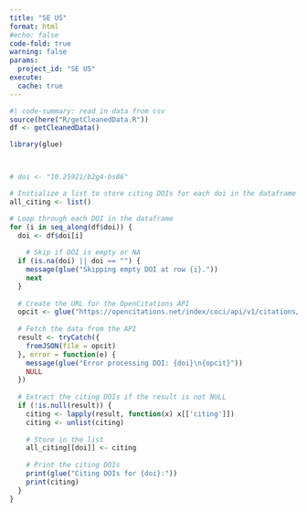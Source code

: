 ```yaml
---
title: "SE US"
format: html
#echo: false
code-fold: true
warning: false
params: 
  project_id: "SE US"
execute: 
  cache: true
---
```



```R
#| code-summary: read in data from csv
source(here("R/getCleanedData.R"))
df <- getCleanedData()

library(glue)



# doi <- "10.25921/b2g4-bs86"

# Initialize a list to store citing DOIs for each doi in the dataframe
all_citing <- list()

# Loop through each DOI in the dataframe
for (i in seq_along(df$doi)) {
  doi <- df$doi[i]
  
    # Skip if DOI is empty or NA
  if (is.na(doi) || doi == "") {
    message(glue("Skipping empty DOI at row {i}."))
    next
  }
  
  # Create the URL for the OpenCitations API
  opcit <- glue("https://opencitations.net/index/coci/api/v1/citations/{doi}")
  
  # Fetch the data from the API
  result <- tryCatch({
    fromJSON(file = opcit)
  }, error = function(e) {
    message(glue("Error processing DOI: {doi}\n{opcit}"))
    NULL
  })
  
  # Extract the citing DOIs if the result is not NULL
  if (!is.null(result)) {
    citing <- lapply(result, function(x) x[['citing']])
    citing <- unlist(citing)
    
    # Store in the list
    all_citing[[doi]] <- citing
    
    # Print the citing DOIs
    print(glue("Citing DOIs for {doi}:"))
    print(citing)
  }
}
```